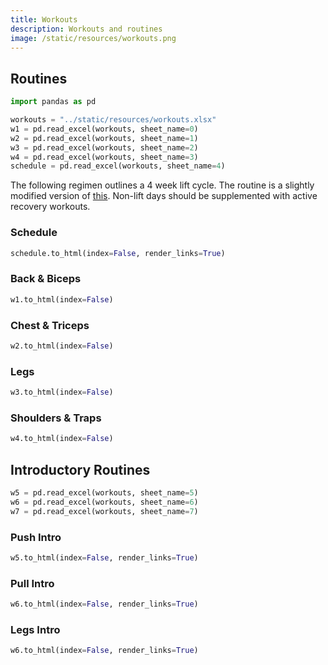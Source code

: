 ```yaml
---
title: Workouts
description: Workouts and routines
image: /static/resources/workouts.png
---
```


## Routines

```python
import pandas as pd

workouts = "../static/resources/workouts.xlsx"
w1 = pd.read_excel(workouts, sheet_name=0)
w2 = pd.read_excel(workouts, sheet_name=1)
w3 = pd.read_excel(workouts, sheet_name=2)
w4 = pd.read_excel(workouts, sheet_name=3)
schedule = pd.read_excel(workouts, sheet_name=4)
```

The following regimen outlines a 4 week lift cycle. The routine is a slightly modified version of [this](https://jackedgorilla.com/chris-pratt-workout-routine/). Non-lift days should be supplemented with active recovery workouts.

### Schedule

```python
schedule.to_html(index=False, render_links=True)
```

### Back & Biceps

```python
w1.to_html(index=False)
```

### Chest & Triceps

```python
w2.to_html(index=False)
```

### Legs

```python
w3.to_html(index=False)
```

### Shoulders & Traps

```python
w4.to_html(index=False)
```

## Introductory Routines

```python
w5 = pd.read_excel(workouts, sheet_name=5)
w6 = pd.read_excel(workouts, sheet_name=6)
w7 = pd.read_excel(workouts, sheet_name=7)
```

### Push Intro

```python
w5.to_html(index=False, render_links=True)
```

### Pull Intro

```python
w6.to_html(index=False, render_links=True)
```

### Legs Intro

```python
w6.to_html(index=False, render_links=True)
```
